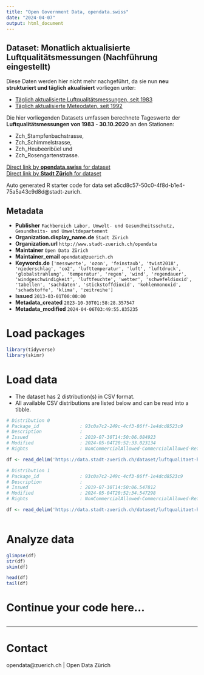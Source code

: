```yaml
---
title: "Open Government Data, opendata.swiss"
date: "2024-04-07"
output: html_document
---
```


## Dataset: Monatlich aktualisierte Luftqualitätsmessungen (Nachführung eingestellt)

Diese Daten werden hier nicht mehr nachgeführt, da sie nun **neu strukturiert und täglich akualisiert** vorliegen unter:

- [Täglich aktualisierte Luftqualitätsmessungen, seit 1983](https://data.stadt-zuerich.ch/dataset/ugz_luftschadstoffmessung_tageswerte)
- [Täglich aktualisierte Meteodaten, seit 1992](https://data.stadt-zuerich.ch/dataset/ugz_meteodaten_tagesmittelwerte)

Die hier vorliegenden Datasets umfassen berechnete Tageswerte der **Luftqualitätsmessungen von 1983 - 30.10.2020** an den Stationen: 

- Zch_Stampfenbachstrasse, 
- Zch_Schimmelstrasse, 
- Zch_Heubeeribüel und 
- Zch_Rosengartenstrasse.

[Direct link by **opendata.swiss** for dataset](https://opendata.swiss/de/dataset/monatlich-aktualisierte-luftqualitatsmessungen-nachfuhrung-eingestellt)<br>
[Direct link by **Stadt Zürich** for dataset](https://data.stadt-zuerich.ch/dataset/luftqualitaet-historisierte-messungen)

Auto generated R starter code for data set a5cd8c57-50c0-4f8d-b1e4-75a5a43c9d8d@stadt-zurich.

## Metadata

- **Publisher** `Fachbereich Labor, Umwelt- und Gesundheitsschutz, Gesundheits- und Umweltdepartement`
- **Organization.display_name.de** `Stadt Zürich`
- **Organization.url** `http://www.stadt-zuerich.ch/opendata`
- **Maintainer** `Open Data Zürich`
- **Maintainer_email** `opendata@zuerich.ch`
- **Keywords.de** `['messwerte', 'ozon', 'feinstaub', 'twist2018', 'niederschlag', 'co2', 'lufttemperatur', 'luft', 'luftdruck', 'globalstrahlung', 'temperatur', 'regen', 'wind', 'regendauer', 'windgeschwindigkeit', 'luftfeuchte', 'wetter', 'schwefeldioxid', 'tabellen', 'sachdaten', 'stickstoffdioxid', 'kohlenmonoxid', 'schadstoffe', 'klima', 'zeitreihe']`
- **Issued** `2013-03-01T00:00:00`
- **Metadata_created** `2023-10-30T01:58:28.357547`
- **Metadata_modified** `2024-04-06T03:49:55.835235`


# Load packages

```r

library(tidyverse)
library(skimr)

```

# Load data

-   The dataset has 2 distribution(s) in CSV format.
-   All available CSV distributions are listed below and can be read into a tibble.

```r

# Distribution 0
# Package_id               : 93c0a7c2-249c-4cf3-86ff-1e4dcd8523c9
# Description              : 
# Issued                   : 2019-07-30T14:50:06.084923
# Modified                 : 2024-05-04T20:52:33.023134
# Rights                   : NonCommercialAllowed-CommercialAllowed-ReferenceNotRequired

df <- read_delim('https://data.stadt-zuerich.ch/dataset/luftqualitaet-historisierte-messungen/download/ugz_luftqualitaetsmessung_seit-2012.csv')

# Distribution 1
# Package_id               : 93c0a7c2-249c-4cf3-86ff-1e4dcd8523c9
# Description              : 
# Issued                   : 2019-07-30T14:50:06.547812
# Modified                 : 2024-05-04T20:52:34.547298
# Rights                   : NonCommercialAllowed-CommercialAllowed-ReferenceNotRequired

df <- read_delim('https://data.stadt-zuerich.ch/dataset/luftqualitaet-historisierte-messungen/download/ugz_luftqualitaetsmessungen_1983-2011.csv')



```

# Analyze data

```r

glimpse(df)
str(df)
skim(df)

head(df)
tail(df)

```

# Continue your code here...

```r

```

------------------------------------------------------------------------

# Contact

opendata@zuerich.ch | Open Data Zürich
